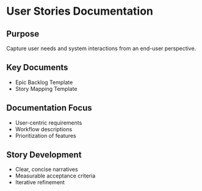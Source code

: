 # User Stories Documentation

## Purpose
Capture user needs and system interactions from an end-user perspective.

## Key Documents
- Epic Backlog Template
- Story Mapping Template

## Documentation Focus
- User-centric requirements
- Workflow descriptions
- Prioritization of features

## Story Development
- Clear, concise narratives
- Measurable acceptance criteria
- Iterative refinement
